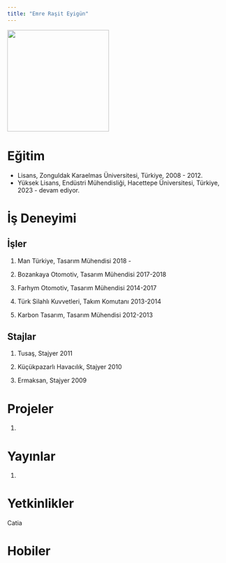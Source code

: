 ```yaml
---
title: "Emre Raşit Eyigün"
---
```


![](images/57d3ddd5-5e93-4ae3-a6d8-45f31c9a8e7d-02.jpg){fig-align="center" width="233"}

# Eğitim

-   Lisans, Zonguldak Karaelmas Üniversitesi, Türkiye, 2008 - 2012.
-   Yüksek Lisans, Endüstri Mühendisliği, Hacettepe Üniversitesi, Türkiye, 2023 - devam ediyor.

# İş Deneyimi

## İşler

1.  Man Türkiye, Tasarım Mühendisi 2018 -

2.  Bozankaya Otomotiv, Tasarım Mühendisi 2017-2018

3.  Farhym Otomotiv, Tasarım Mühendisi 2014-2017

4.  Türk Silahlı Kuvvetleri, Takım Komutanı 2013-2014

5.  Karbon Tasarım, Tasarım Mühendisi 2012-2013

## Stajlar

1.  Tusaş, Stajyer 2011

2.  Küçükpazarlı Havacılık, Stajyer 2010

3.  Ermaksan, Stajyer 2009

# Projeler

1.  

# Yayınlar

1.  

# Yetkinlikler

Catia

# Hobiler
